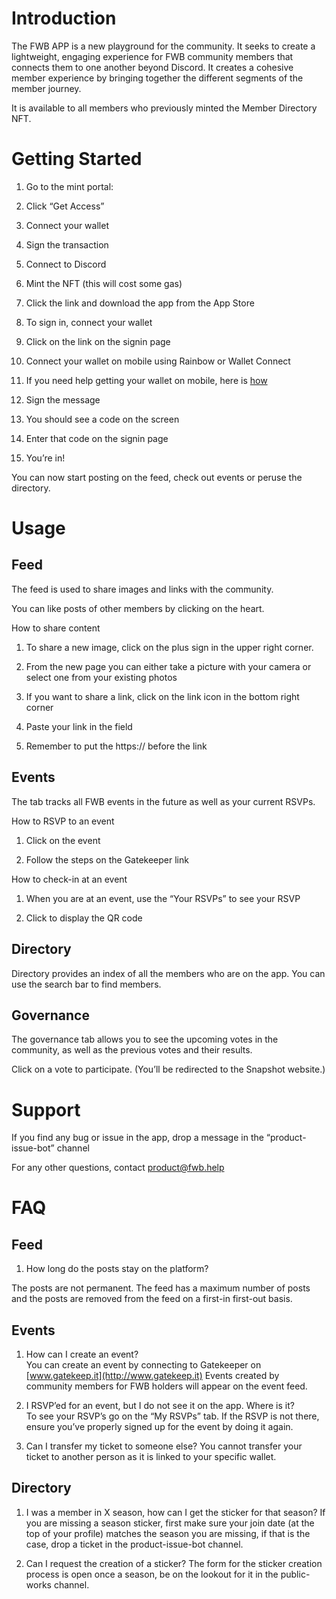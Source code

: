 # Introduction

The FWB APP is a new playground for the community. It seeks to create a lightweight, engaging experience for FWB community members that connects them to one another beyond Discord. It creates a cohesive member experience by bringing together the different segments of the member journey.

  

It is available to all members who previously minted the Member Directory NFT.

# Getting Started

1.  Go to the mint portal:
    
2.  Click “Get Access”
    
3.  Connect your wallet
    
4.  Sign the transaction
    
5.  Connect to Discord
    
6.  Mint the NFT (this will cost some gas)
    
7.  Click the link and download the app from the App Store
    
8.  To sign in, connect your wallet
    

  1.  Click on the link on the signin page
    
  2.  Connect your wallet on mobile using Rainbow or Wallet Connect
    
  3.  If you need help getting your wallet on mobile, here is [how](https://learn.rainbow.me/connect-to-a-website-or-app)
    
  4.  Sign the message
    
  5.  You should see a code on the screen
      
  6.  Enter that code on the signin page
    

9.  You’re in!
    

  

You can now start posting on the feed, check out events or peruse the directory.

# Usage

## Feed

The feed is used to share images and links with the community.

You can like posts of other members by clicking on the heart.

  

How to share content

  

1.  To share a new image, click on the plus sign in the upper right corner.
    
2.  From the new page you can either take a picture with your camera or select one from your existing photos
    
3.  If you want to share a link, click on the link icon in the bottom right corner
    

  1.  Paste your link in the field
    
  2.  Remember to put the https:// before the link
    

  

## Events

The tab tracks all FWB events in the future as well as your current RSVPs.

  

How to RSVP to an event

  

1.  Click on the event
    
2.  Follow the steps on the Gatekeeper link
    

  

How to check-in at an event

  

1.  When you are at an event, use the “Your RSVPs” to see your RSVP
    
2.  Click to display the QR code
    

## Directory

Directory provides an index of all the members who are on the app. You can use the search bar to find members.

## Governance

The governance tab allows you to see the upcoming votes in the community, as well as the previous votes and their results.

  

Click on a vote to participate. (You’ll be redirected to the Snapshot website.)

# Support

If you find any bug or issue in the app, drop a message in the “product-issue-bot” channel

  

For any other questions, contact product@fwb.help

# FAQ

## Feed

1.  How long do the posts stay on the platform?

The posts are not permanent. The feed has a maximum number of posts and the posts are removed from the feed on a first-in first-out basis.

  

## Events

1.  How can I create an event?    
You can create an event by connecting to Gatekeeper on [www.gatekeep.it](http://www.gatekeep.it)
Events created by community members for FWB holders will appear on the event feed.

2.  I RSVP’ed for an event, but I do not see it on the app. Where is it?   
To see your RSVP’s go on the “My RSVPs” tab. If the RSVP is not there, ensure you’ve properly signed up for the event by doing it again.

3.  Can I transfer my ticket to someone else?
You cannot transfer your ticket to another person as it is linked to your specific wallet.

## Directory

1.  I was a member in X season, how can I get the sticker for that season?
If you are missing a season sticker, first make sure your join date (at the top of your profile) matches the season you are missing, if that is the case, drop a ticket in the product-issue-bot channel.

2.  Can I request the creation of a sticker?
The form for the sticker creation process is open once a season, be on the lookout for it in the public-works channel.
